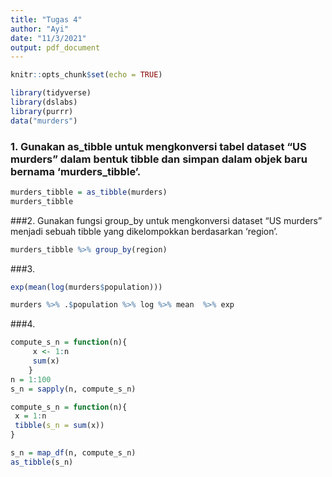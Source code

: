 ```yaml
---
title: "Tugas 4"
author: "Ayi"
date: "11/3/2021"
output: pdf_document
---
```


```r
knitr::opts_chunk$set(echo = TRUE)
```
```r
library(tidyverse)
library(dslabs)
library(purrr)
data("murders") 

```
### 1. Gunakan as_tibble untuk mengkonversi tabel dataset “US murders” dalam bentuk tibble dan simpan dalam objek baru bernama ‘murders_tibble’. 
```r
murders_tibble = as_tibble(murders)
murders_tibble

```
###2. Gunakan fungsi group_by untuk mengkonversi dataset “US murders” menjadi sebuah tibble yang dikelompokkan berdasarkan ‘region’. 
```r
murders_tibble %>% group_by(region)

```
###3.
```r
exp(mean(log(murders$population)))

```
```r
murders %>% .$population %>% log %>% mean  %>% exp

```
###4.
```r

compute_s_n = function(n){ 
     x <- 1:n 
     sum(x) 
    } 
n = 1:100 
s_n = sapply(n, compute_s_n)

compute_s_n = function(n){ 
 x = 1:n 
 tibble(s_n = sum(x)) 
} 

s_n = map_df(n, compute_s_n)
as_tibble(s_n)
```
